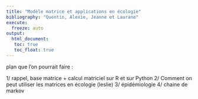 ```yaml
---
title: "Modèle matrice et applications en écologie"
bibliography: "Quentin, Alexie, Jeanne et Laurane"
execute: 
  freeze: auto
output: 
  html_document:
   toc: true
   toc_float: true
---
```

plan que l'on pourrait faire : 

1/ rappel, base matrice + calcul matriciel sur R et sur Python
2/ Comment on peut utiliser les matrices en écologie (leslie)
3/ épidémiologie 
4/ chaine de markov 
